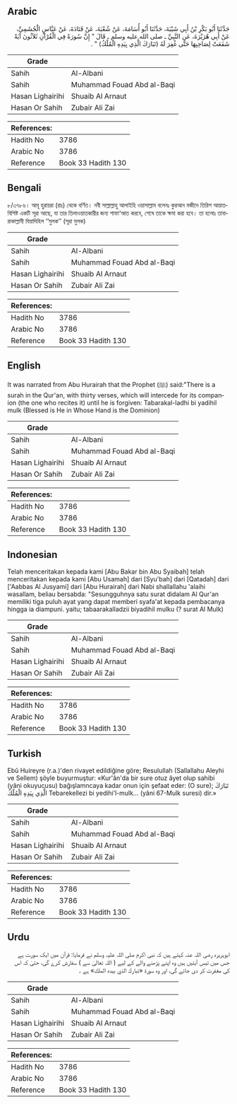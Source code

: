 ## Arabic


<div dir="rtl" lang="ar" style={{fontSize:'larger',backgroundColor:'#f8f9fa',padding:20}}>
حَدَّثَنَا أَبُو بَكْرِ بْنُ أَبِي شَيْبَةَ، حَدَّثَنَا أَبُو أُسَامَةَ، عَنْ شُعْبَةَ، عَنْ قَتَادَةَ، عَنْ عَبَّاسٍ الْجُشَمِيِّ، عَنْ أَبِي هُرَيْرَةَ، عَنِ النَّبِيِّ ـ صلى الله عليه وسلم ـ قَالَ ‏"‏ إِنَّ سُورَةً فِي الْقُرْآنِ ثَلاَثُونَ آيَةً شَفَعَتْ لِصَاحِبِهَا حَتَّى غُفِرَ لَهُ ‏(تَبَارَكَ الَّذِي بِيَدِهِ الْمُلْكُ)‏ ‏"‏ ‏.‏
</div>
<div style={{backgroundColor:'#f8f9fa',padding:20, marginBottom: 10}}><table> <thead> <tr> <th>Grade</th> <th></th> </tr> </thead> <tbody> <tr><td>Sahih</td><td>Al-Albani</td></tr><tr><td>Sahih</td><td>Muhammad Fouad Abd al-Baqi</td></tr><tr><td>Hasan Lighairihi</td><td>Shuaib Al Arnaut</td></tr><tr><td>Hasan Or Sahih</td><td>Zubair Ali Zai</td></tr></tbody></table><table> <thead> <tr> <th>References:</th> <th></th> </tr> </thead> <tbody><tr><td>Hadith No</td><td>3786</td></tr><tr><td>Arabic No</td><td>3786</td></tr><tr><td>Reference</td><td>Book 33 Hadith 130</td></tr></tbody></table></div>

## Bengali


<div dir="ltr" lang="bn" style={{fontSize:'larger',backgroundColor:'#f8f9fa',padding:20}}>
৮/৩৭৮৬। আবূ হুরায়রা (রাঃ) থেকে বর্ণিত। নবী সাল্লাল্লাহু আলাইহি ওয়াসাল্লাম বলেনঃ কুরআন মজীদে তিরিশ আয়াতবিশিষ্ট একটি সূরা আছে, যা তার তিলাওয়াতকারীর জন্য শাফা‘আত করবে, শেষে তাকে ক্ষমা করা হবে। তা হলোঃ তাবারাকাল্লাযী বিয়াদিহিল ‘‘মুলক’’ (সূরা মুলক)
</div>
<div style={{backgroundColor:'#f8f9fa',padding:20, marginBottom: 10}}><table> <thead> <tr> <th>Grade</th> <th></th> </tr> </thead> <tbody> <tr><td>Sahih</td><td>Al-Albani</td></tr><tr><td>Sahih</td><td>Muhammad Fouad Abd al-Baqi</td></tr><tr><td>Hasan Lighairihi</td><td>Shuaib Al Arnaut</td></tr><tr><td>Hasan Or Sahih</td><td>Zubair Ali Zai</td></tr></tbody></table><table> <thead> <tr> <th>References:</th> <th></th> </tr> </thead> <tbody><tr><td>Hadith No</td><td>3786</td></tr><tr><td>Arabic No</td><td>3786</td></tr><tr><td>Reference</td><td>Book 33 Hadith 130</td></tr></tbody></table></div>

## English


<div dir="ltr" lang="en" style={{fontSize:'larger',backgroundColor:'#f8f9fa',padding:20}}>
It was narrated from Abu Hurairah that the Prophet (ﷺ) said:"There is a surah in the Qur'an, with thirty verses, which will intercede for its companion (the one who recites it) until he is forgiven: Tabarakal-ladhi bi yadihil mulk (Blessed is He in Whose Hand is the Dominion)
</div>
<div style={{backgroundColor:'#f8f9fa',padding:20, marginBottom: 10}}><table> <thead> <tr> <th>Grade</th> <th></th> </tr> </thead> <tbody> <tr><td>Sahih</td><td>Al-Albani</td></tr><tr><td>Sahih</td><td>Muhammad Fouad Abd al-Baqi</td></tr><tr><td>Hasan Lighairihi</td><td>Shuaib Al Arnaut</td></tr><tr><td>Hasan Or Sahih</td><td>Zubair Ali Zai</td></tr></tbody></table><table> <thead> <tr> <th>References:</th> <th></th> </tr> </thead> <tbody><tr><td>Hadith No</td><td>3786</td></tr><tr><td>Arabic No</td><td>3786</td></tr><tr><td>Reference</td><td>Book 33 Hadith 130</td></tr></tbody></table></div>

## Indonesian


<div dir="ltr" lang="id" style={{fontSize:'larger',backgroundColor:'#f8f9fa',padding:20}}>
Telah menceritakan kepada kami [Abu Bakar bin Abu Syaibah] telah menceritakan kepada kami [Abu Usamah] dari [Syu'bah] dari [Qatadah] dari ['Aabbas Al Jusyami] dari [Abu Hurairah] dari Nabi shallallahu 'alaihi wasallam, beliau bersabda: "Sesungguhnya satu surat didalam Al Qur'an memiliki tiga puluh ayat yang dapat memberi syafa'at kepada pembacanya hingga ia diampuni. yaitu; tabaarakalladzii biyadihil mulku (? surat Al Mulk)
</div>
<div style={{backgroundColor:'#f8f9fa',padding:20, marginBottom: 10}}><table> <thead> <tr> <th>Grade</th> <th></th> </tr> </thead> <tbody> <tr><td>Sahih</td><td>Al-Albani</td></tr><tr><td>Sahih</td><td>Muhammad Fouad Abd al-Baqi</td></tr><tr><td>Hasan Lighairihi</td><td>Shuaib Al Arnaut</td></tr><tr><td>Hasan Or Sahih</td><td>Zubair Ali Zai</td></tr></tbody></table><table> <thead> <tr> <th>References:</th> <th></th> </tr> </thead> <tbody><tr><td>Hadith No</td><td>3786</td></tr><tr><td>Arabic No</td><td>3786</td></tr><tr><td>Reference</td><td>Book 33 Hadith 130</td></tr></tbody></table></div>

## Turkish


<div dir="ltr" lang="tr" style={{fontSize:'larger',backgroundColor:'#f8f9fa',padding:20}}>
Ebû Huireyre (r.a.)'den rivayet edildiğine göre; Resulullah (Sallallahu Aleyhi ve Sellem) şöyle buyurmuştur: «Kur'ân'da bir sure otuz âyet olup sahibi (yâni okuyucusu) bağışlamncaya kadar onun için şefaat eder: (O sure); تَبَارَكَ الَّذِي بِيَدِهِ الْمُلْكُ Tebarekellezi bi yedihi’l-mulk… (yâni 67-Mulk suresi) dir.»
</div>
<div style={{backgroundColor:'#f8f9fa',padding:20, marginBottom: 10}}><table> <thead> <tr> <th>Grade</th> <th></th> </tr> </thead> <tbody> <tr><td>Sahih</td><td>Al-Albani</td></tr><tr><td>Sahih</td><td>Muhammad Fouad Abd al-Baqi</td></tr><tr><td>Hasan Lighairihi</td><td>Shuaib Al Arnaut</td></tr><tr><td>Hasan Or Sahih</td><td>Zubair Ali Zai</td></tr></tbody></table><table> <thead> <tr> <th>References:</th> <th></th> </tr> </thead> <tbody><tr><td>Hadith No</td><td>3786</td></tr><tr><td>Arabic No</td><td>3786</td></tr><tr><td>Reference</td><td>Book 33 Hadith 130</td></tr></tbody></table></div>

## Urdu


<div dir="rtl" lang="ur" style={{fontSize:'larger',backgroundColor:'#f8f9fa',padding:20}}>
ابوہریرہ رضی اللہ عنہ کہتے ہیں کہ نبی اکرم صلی اللہ علیہ وسلم نے فرمایا: قرآن میں ایک سورت ہے جس میں تیس آیتیں ہیں وہ اپنے پڑھنے والے کے لیے ( اللہ تعالیٰ سے ) سفارش کرے گی، حتیٰ کہ اس کی مغفرت کر دی جائے گی، اور وہ سورۃ «تبارك الذي بيده الملك» ہے ۔
</div>
<div style={{backgroundColor:'#f8f9fa',padding:20, marginBottom: 10}}><table> <thead> <tr> <th>Grade</th> <th></th> </tr> </thead> <tbody> <tr><td>Sahih</td><td>Al-Albani</td></tr><tr><td>Sahih</td><td>Muhammad Fouad Abd al-Baqi</td></tr><tr><td>Hasan Lighairihi</td><td>Shuaib Al Arnaut</td></tr><tr><td>Hasan Or Sahih</td><td>Zubair Ali Zai</td></tr></tbody></table><table> <thead> <tr> <th>References:</th> <th></th> </tr> </thead> <tbody><tr><td>Hadith No</td><td>3786</td></tr><tr><td>Arabic No</td><td>3786</td></tr><tr><td>Reference</td><td>Book 33 Hadith 130</td></tr></tbody></table></div>